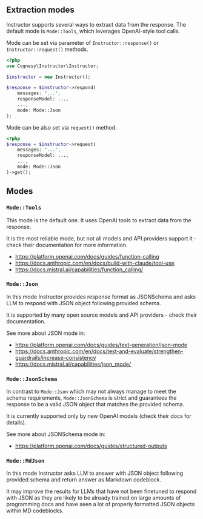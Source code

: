 ## Extraction modes

Instructor supports several ways to extract data from the response. The default mode is `Mode::Tools`, which leverages OpenAI-style tool calls.

Mode can be set via parameter of `Instructor::response()` or `Instructor::request()`
methods.

```php
<?php
use Cognesy\Instructor\Instructor;

$instructor = new Instructor();

$response = $instructor->respond(
    messages: "...",
    responseModel: ...,
    ...,
    mode: Mode::Json
);
```
Mode can be also set via `request()` method.

```php
<?php
$response = $instructor->request(
    messages: "...",
    responseModel: ...,
    ...,
    mode: Mode::Json
)->get();
```

## Modes

### `Mode::Tools`

This mode is the default one. It uses OpenAI tools to extract data from the
response.

It is the most reliable mode, but not all models and API providers support it -
check their documentation for more information.

 - https://platform.openai.com/docs/guides/function-calling
 - https://docs.anthropic.com/en/docs/build-with-claude/tool-use
 - https://docs.mistral.ai/capabilities/function_calling/


### `Mode::Json`

In this mode Instructor provides response format as JSONSchema and asks LLM
to respond with JSON object following provided schema.

It is supported by many open source models and API providers - check their
documentation.

See more about JSON mode in:

 - https://platform.openai.com/docs/guides/text-generation/json-mode
 - https://docs.anthropic.com/en/docs/test-and-evaluate/strengthen-guardrails/increase-consistency
 - https://docs.mistral.ai/capabilities/json_mode/


### `Mode::JsonSchema`

In contrast to `Mode::Json` which may not always manage to meet the schema requirements,
`Mode::JsonSchema` is strict and guarantees the response to be a valid JSON object that matches
the provided schema.

It is currently supported only by new OpenAI models (check their docs for details).

See more about JSONSchema mode in:

 - https://platform.openai.com/docs/guides/structured-outputs


### `Mode::MdJson`

In this mode Instructor asks LLM to answer with JSON object following provided schema and
return answer as Markdown codeblock.

It may improve the results for LLMs that have not been finetuned to respond with JSON
as they are likely to be already trained on large amounts of programming docs and have
seen a lot of properly formatted JSON objects within MD codeblocks.

